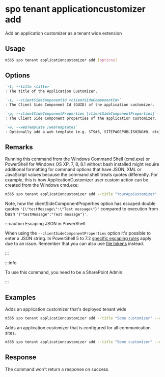 
# spo tenant applicationcustomizer add

Add an application customizer as a tenant wide extension

## Usage

```sh
m365 spo tenant applicationcustomizer add [options]
```

## Options

```md definition-list
`-t, --title <title>`
: The title of the Application Customizer.

`-i, --clientSideComponentId <clientSideComponentId>`
: The Client Side Component Id (GUID) of the application customizer.

`-p, --clientSideComponentProperties [clientSideComponentProperties]`
: The Client Side Component properties of the application customizer.

`-w, --webTemplate [webTemplate]`
: Optionally add a web template (e.g. STS#3, SITEPAGEPUBLISHING#0, etc) as a filter for what kind of sites the application customizer is registered on.
```

<Global />

## Remarks

Running this command from the Windows Command Shell (cmd.exe) or PowerShell for Windows OS XP, 7, 8, 8.1 without bash installed might require additional formatting for command options that have JSON, XML or JavaScript values because the command shell treats quotes differently. For example, this is how ApplicationCustomizer user custom action can be created from the Windows cmd.exe:

```sh
m365 spo tenant applicationcustomizer add --title "YourAppCustomizer" --clientSideComponentId b41916e7-e69d-467f-b37f-ff8ecf8f99f2 --clientSideComponentProperties '{\"testMessage\":\"Test message\"}'
```

Note, how the clientSideComponentProperties option has escaped double quotes `'{\"testMessage\":\"Test message\"}'` compared to execution from bash `'{"testMessage":"Test message"}'`.

:::caution Escaping JSON in PowerShell

When using the `--clientSideComponentProperties` option it's possible to enter a JSON string. In PowerShell 5 to 7.2 [specific escaping rules](./../../../user-guide/using-cli.mdx#escaping-double-quotes-in-powershell) apply due to an issue. Remember that you can also use [file tokens](./../../../user-guide/using-cli.mdx#passing-complex-content-into-cli-options) instead.

:::

:::info

To use this command, you need to be a SharePoint Admin.

:::

## Examples

Adds an application customizer that's deployed tenant wide

```sh
m365 spo tenant applicationcustomizer add --title "Some customizer" --clientSideComponentId  799883f5-7962-4384-a10a-105adaec6ffc 
```

Adds an application customizer that is configured for all communication sites.

```sh
m365 spo tenant applicationcustomizer add --title "Some customizer" --clientSideComponentId  799883f5-7962-4384-a10a-105adaec6ffc --webTemplate "SITEPAGEPUBLISHING#0"
```

## Response

The command won't return a response on success.
